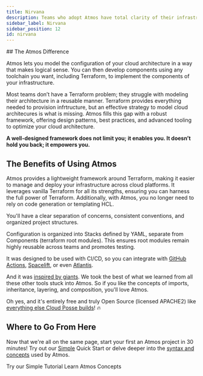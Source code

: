 ```yaml
---
title: Nirvana
description: Teams who adopt Atmos have total clarity of their infrastructure.
sidebar_label: Nirvana
sidebar_position: 12
id: nirvana
---
```


<Intro>
## The Atmos Difference

Atmos lets you model the configuration of your cloud architecture in a way that makes logical sense. 
You can then develop components using any toolchain you want, including Terraform, to implement
the components of your infrastructure. 
</Intro>

Most teams don’t have a Terraform problem; they struggle with modeling their architecture in a reusable manner. Terraform provides everything needed to provision infrtructure, but an effective strategy to model cloud architecures is what is missing. Atmos fills this gap with a robust framework, offering design patterns, best practices, and advanced tooling to optimize your cloud architecture.

**A well-designed framework does not limit you; it enables you. It doesn’t hold you back; it empowers you.**

## The Benefits of Using Atmos

Atmos provides a lightweight framework around Terraform, making it easier to manage and deploy your infrastructure
across cloud platforms. It leverages vanilla Terraform for all its strengths, ensuring you can harness the full power
of Terraform. Additionally, with Atmos, you no longer need to rely on code generation or templating HCL.

You'll have a clear separation of concerns, consistent conventions, and organized project structures.

Configuration is organized into Stacks defined by YAML, separate from Components (terraform root modules).
This ensures root modules remain highly reusable across teams and promotes testing.  

It was designed to be used with CI/CD, so you can integrate with [GitHub Actions](https://atmos.tools/integrations/github-actions), [Spacelift](https://atmos.tools/integrations/spacelift), or even [Atlantis](https://atmos.tools/integrations/atlantis).

And it was [inspired by giants](/reference/alternatives). We took the best of what we learned from all these other tools stuck into Atmos. So if you like the concepts of imports, inheritance, layering, and composition, you'll love Atmos.

Oh yes, and it's entirely free and truly Open Source (licensed APACHE2) like [everything else Cloud Posse builds](https://github.com/cloudposse)! 🔥

## Where to Go From Here

Now that we're all on the same page, start your first an Atmos project in 30 minutes! 
Try out our [Simple](/quick-start/simple) Quick Start or delve deeper into the [syntax and concepts](/core-concepts) used by Atmos.

<Link
    to="/quick-start/simple"
    className="button button--lg button--primary">
    Try our Simple Tutorial
</Link>

<Link
    to="/core-concepts"
    className="button button--lg button--outline button--primary ml20">
    Learn Atmos Concepts
</Link>
